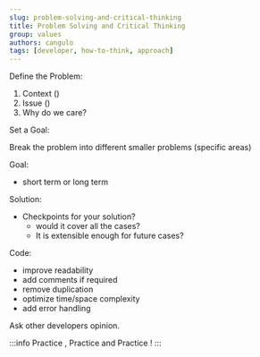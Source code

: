 ```yaml
---
slug: problem-solving-and-critical-thinking
title: Problem Solving and Critical Thinking
group: values
authors: cangulo
tags: [developer, how-to-think, approach]
---
```



<!--truncate-->

Define the Problem:

1. Context ()
2. Issue ()
3. Why do we care?

Set a Goal:

Break the problem into different smaller problems (specific areas)

Goal:
* short term or long term

Solution:
* Checkpoints for your solution?
  * would it cover all the cases?
  * It is extensible enough for future cases?


Code:

* improve readability
* add comments if required
* remove duplication
* optimize time/space complexity
* add error handling

Ask other developers opinion.

:::info
Practice , Practice and Practice !
:::

<AboutMe/>

<ShareDocusaurus 
  preSlug={frontMatter.group}
  slug={frontMatter.slug} 
  title={frontMatter.title}
  tags={frontMatter.tags} />